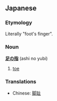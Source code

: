 ==Japanese==
===Etymology===
Literally "foot's finger".
===Noun===
'''[[足]]の[[指]]''' (ashi no yubi)
#[[toe]]
===Translations===

* Chinese: [[脚趾]]